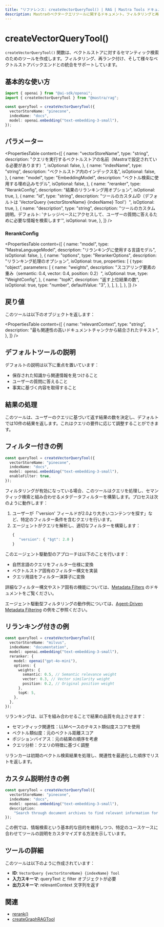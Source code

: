 ---
title: "リファレンス: createVectorQueryTool() | RAG | Mastra Tools ドキュメント"
description: Mastraのベクタークエリツールに関するドキュメント。フィルタリングと再ランキング機能を備えたベクターストアでのセマンティック検索を容易にします。
---

# createVectorQueryTool()

`createVectorQueryTool()` 関数は、ベクトルストアに対するセマンティック検索のためのツールを作成します。フィルタリング、再ランク付け、そして様々なベクトルストアバックエンドとの統合をサポートしています。

## 基本的な使い方

```typescript
import { openai } from "@ai-sdk/openai";
import { createVectorQueryTool } from "@mastra/rag";

const queryTool = createVectorQueryTool({
  vectorStoreName: "pinecone",
  indexName: "docs",
  model: openai.embedding("text-embedding-3-small"),
});
```

## パラメーター

<PropertiesTable
  content={[
    {
      name: "vectorStoreName",
      type: "string",
      description:
        "クエリを実行するベクトルストアの名前（Mastraで設定されている必要があります）",
      isOptional: false,
    },
    {
      name: "indexName",
      type: "string",
      description: "ベクトルストア内のインデックス名",
      isOptional: false,
    },
    {
      name: "model",
      type: "EmbeddingModel",
      description: "ベクトル検索に使用する埋め込みモデル",
      isOptional: false,
    },
    {
      name: "reranker",
      type: "RerankConfig",
      description: "結果のリランキング用オプション",
      isOptional: true,
    },
    {
      name: "id",
      type: "string",
      description:
        "ツールのカスタムID（デフォルトは 'VectorQuery {vectorStoreName} {indexName} Tool'）",
      isOptional: true,
    },
    {
      name: "description",
      type: "string",
      description:
        "ツールのカスタム説明。デフォルト: 'ナレッジベースにアクセスして、ユーザーの質問に答えるために必要な情報を検索します'",
      isOptional: true,
    },
  ]}
/>

### RerankConfig

<PropertiesTable
  content={[
    {
      name: "model",
      type: "MastraLanguageModel",
      description: "リランキングに使用する言語モデル",
      isOptional: false,
    },
    {
      name: "options",
      type: "RerankerOptions",
      description: "リランキング処理のオプション",
      isOptional: true,
      properties: [
        {
          type: "object",
          parameters: [
            {
              name: "weights",
              description:
                "スコアリング要素の重み（semantic: 0.4, vector: 0.4, position: 0.2）",
              isOptional: true,
              type: "WeightConfig",
            },
            {
              name: "topK",
              description: "返す上位結果の数",
              isOptional: true,
              type: "number",
              defaultValue: "3",
            },
          ],
        },
      ],
    },
  ]}
/>

## 戻り値

このツールは以下のオブジェクトを返します：

<PropertiesTable
  content={[
    {
      name: "relevantContext",
      type: "string",
      description: "最も関連性の高いドキュメントチャンクから結合されたテキスト",
    },
  ]}
/>

## デフォルトツールの説明

デフォルトの説明は以下に重点を置いています：

- 保存された知識から関連情報を見つけること
- ユーザーの質問に答えること
- 事実に基づく内容を取得すること

## 結果の処理

このツールは、ユーザーのクエリに基づいて返す結果の数を決定し、デフォルトでは10件の結果を返します。これはクエリの要件に応じて調整することができます。

## フィルター付きの例

```typescript
const queryTool = createVectorQueryTool({
  vectorStoreName: "pinecone",
  indexName: "docs",
  model: openai.embedding("text-embedding-3-small"),
  enableFilter: true,
});
```

フィルタリングが有効になっている場合、このツールはクエリを処理し、セマンティック検索と組み合わせるメタデータフィルターを構築します。プロセスは次のように動作します：

1. ユーザーが「'version' フィールドが2.0より大きいコンテンツを探す」など、特定のフィルター条件を含むクエリを行います。
2. エージェントがクエリを解析し、適切なフィルターを構築します：
   ```typescript
   {
      "version": { "$gt": 2.0 }
   }
   ```

このエージェント駆動型のアプローチは以下のことを行います：

- 自然言語のクエリをフィルター仕様に変換
- ベクトルストア固有のフィルター構文を実装
- クエリ用語をフィルター演算子に変換

詳細なフィルター構文やストア固有の機能については、[Metadata Filters](../rag/metadata-filters) のドキュメントをご覧ください。

エージェント駆動型フィルタリングの動作例については、[Agent-Driven Metadata Filtering](../../../examples/rag/usage/filter-rag) の例をご参照ください。

## リランキング付きの例

```typescript
const queryTool = createVectorQueryTool({
  vectorStoreName: "milvus",
  indexName: "documentation",
  model: openai.embedding("text-embedding-3-small"),
  reranker: {
    model: openai("gpt-4o-mini"),
    options: {
      weights: {
        semantic: 0.5, // Semantic relevance weight
        vector: 0.3, // Vector similarity weight
        position: 0.2, // Original position weight
      },
      topK: 5,
    },
  },
});
```

リランキングは、以下を組み合わせることで結果の品質を向上させます：

- セマンティック関連性：LLMベースのテキスト類似度スコアを使用
- ベクトル類似度：元のベクトル距離スコア
- ポジションバイアス：元の結果の順序を考慮
- クエリ分析：クエリの特徴に基づく調整

リランカーは初期のベクトル検索結果を処理し、関連性を最適化した順序でリストを返します。

## カスタム説明付きの例

```typescript
const queryTool = createVectorQueryTool({
  vectorStoreName: "pinecone",
  indexName: "docs",
  model: openai.embedding("text-embedding-3-small"),
  description:
    "Search through document archives to find relevant information for answering questions about company policies and procedures",
});
```

この例では、情報検索という基本的な目的を維持しつつ、特定のユースケースに合わせてツールの説明をカスタマイズする方法を示しています。

## ツールの詳細

このツールは以下のように作成されています：

- **ID**: `VectorQuery {vectorStoreName} {indexName} Tool`
- **入力スキーマ**: queryText と filter オブジェクトが必要
- **出力スキーマ**: relevantContext 文字列を返す

## 関連

- [rerank()](../rag/rerank)
- [createGraphRAGTool](./graph-rag-tool)
